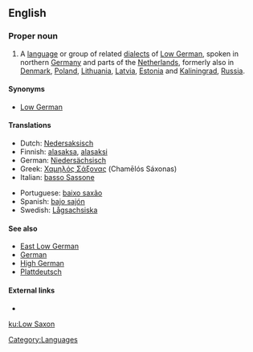 {{interwiktionary|code=nds}}
==English==
{{wikipedia}}

===Proper noun===
{{en-proper noun|sg=[[low|Low]] [[Saxon]]}}

# A [[language]] or group of related [[dialects]] of [[Low German]], spoken in northern [[Germany]] and parts of the [[Netherlands]], formerly also in [[Denmark]], [[Poland]], [[Lithuania]], [[Latvia]], [[Estonia]] and [[Kaliningrad]], [[Russia]].

====Synonyms====
*[[Low German]]

====Translations====
{{trans-top|language or language group}}
*Dutch: [[Nedersaksisch]] {{n}}
*Finnish: [[alasaksa]], [[alasaksi]]
*German: [[Niedersächsisch]]
*Greek: [[Χαμηλός Σάξονας]] (Chamēlós Sáxonas)
*Italian: [[basso Sassone]]
{{trans-mid}}
*Portuguese: [[baixo saxão]]
*Spanish: [[bajo sajón]]
*Swedish: [[Lågsachsiska]]
{{trans-bottom}}

====See also====
*[[East Low German]]
*[[German]]
*[[High German]]
*[[Plattdeutsch]]

====External links====
*{{ethnologue|code=nds}}

[[Category:Languages]]

[[ku:Low Saxon]]